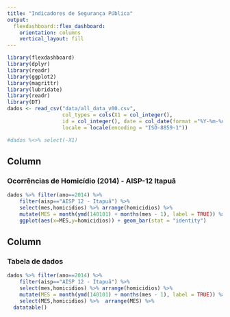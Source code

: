 ```yaml
---
title: "Indicadores de Segurança Pública"
output: 
  flexdashboard::flex_dashboard:
    orientation: columns
    vertical_layout: fill
---
```


```r
library(flexdashboard)
library(dplyr)
library(readr)
library(ggplot2)
library(magrittr)
library(lubridate)
library(readr)
library(DT)
dados <- read_csv("data/all_data_v00.csv", 
                  col_types = cols(X1 = col_integer(), 
                  id = col_integer(), date = col_date(format ="%Y-%m-%d")), 
                  locale = locale(encoding = "ISO-8859-1"))

#dados %<>% select(-X1)

```

Column {data-width=650}
-----------------------------------------------------------------------

### Ocorrências de Homicídio (2014) - AISP-12 Itapuã

```r
dados %>% filter(ano==2014) %>%
    filter(aisp=="AISP 12 - Itapuã") %>% 
    select(mes,homicidios) %>% arrange(homicidios) %>%
    mutate(MES = month(ymd(140101) + months(mes - 1), label = TRUE)) %>%
    ggplot(aes(x=MES,y=homicidios)) + geom_bar(stat = "identity")
```

Column {data-width=350}
-----------------------------------------------------------------------

### Tabela de dados 

```r
dados %>% filter(ano==2014) %>%
    filter(aisp=="AISP 12 - Itapuã") %>% 
    select(mes,homicidios) %>% arrange(homicidios) %>%
    mutate(MES = month(ymd(140101) + months(mes - 1), label = TRUE)) %>% 
    select(MES,homicidios) %>%  arrange(MES) %>%
  datatable()
```
